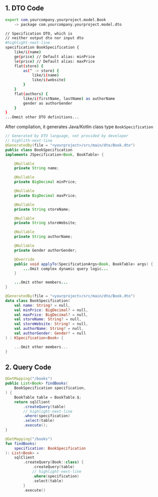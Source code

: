 
## 1. DTO Code

```sh title="Book.dto"
export com.yourcompany.yourproject.model.Book 
    -> package com.yourcompany.yourproject.model.dto

// Specification DTO, which is
// neither output dto nor input dto
#highlight-next-line
specification BookSpecification {
    like/i(name)
    ge(price) // Default alias: minPrice
    le(price) // Default alias: maxPrice
    flat(store) {
        as(^ -> store) {
            like/i(name)
            like/i(website)
        }
    }
    flat(authors) {
        like/i(firstName, lastName) as authorName
        gender as authorGender
    }
}
...Ommit other DTO definitions...
```

After compilation, it generates Java/Kotlin class type `BookSpecification`

<Tabs groupId="language">
<TabItem value="java" label="Java">

```java title="BookSpecification.java"
// Generated by DTO language, not provided by developer
// highlith-next-line
@GeneratedBy(file = "<yourproject>/src/main/dto/Book.dto")
public class BookSpecification 
implements JSpecification<Book, BookTable> { 

    @Nullable
    private String name;

    @Nullable
    private BigDecimal minPrice;

    @Nullable
    private BigDecimal maxPrice;

    @Nullable
    private String storeName;

    @Nullable
    private String storeWebsite;

    @Nullable
    private String authorName;

    @Nullable
    private Gender authorGender;

    @Override
    public void applyTo(SpecificationArgs<Book, BookTable> args) {
        ...Omit complex dynamic query logic...
    }

    ...Omit other members...
}
```

</TabItem>
<TabItem value="kotlin" label="Kotlin">

```kotlin title="BookSpecification.kt"
@GeneratedBy(file = "<yourproject>/src/main/dto/Book.dto")
data class BookSpecification(
    val name: String? = null,
    val minPrice: BigDecimal? = null,
    val maxPrice: BigDecimal? = null,
    val storeName: String? = null,
    val storeWebsite: String? = null,
    val authorName: String? = null,
    val authorGender: Gender? = null
) : KSpecification<Book> {

    ...Omit other members...
}
```

</TabItem>
</Tabs>

## 2. Query Code

<Tabs groupId="language">
<TabItem value="java" label="Java">

```java
@GetMapping("/books")
public List<Book> findBooks(
    BookSpecification specification,
) {
    BookTable table = BookTable.$;
    return sqlClient
        .createQuery(table)
        // highlight-next-line
        .where(specification)
        .select(table)
        .execute();
}
```

</TabItem>
<TabItem value="kotlin" label="Kotlin">

```kotlin
@GetMapping("/books")
fun findBooks(
    specification: BookSpecification
): List<Book> =
    sqlClient
        .createQuery(Book::class) {
            .createQuery(table)
            // highlight-next-line
            .where(specification)
            .select(table)
        }
        .execute()
```

</TabItem>
</Tabs>
